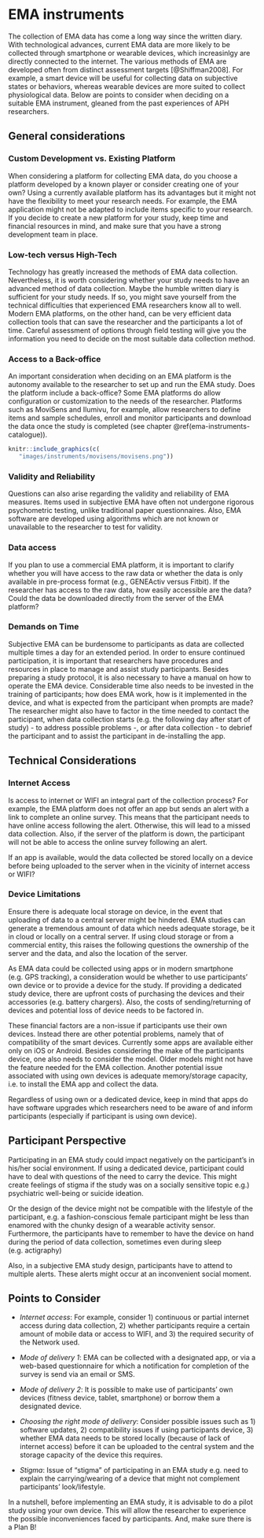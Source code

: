 # EMA instruments {#instruments}
\index{EMA instruments} 

The collection of EMA data has come a long way since the written diary. With
technological advances, current EMA data are more likely to be collected through
smartphone or wearable devices, which increasinlgy are directly connected to the
internet. The various methods of EMA are developed often from distinct
assessment targets [@Shiffman2008]. For example, a smart device will be useful
for collecting data on subjective states or behaviors, whereas wearable devices
are more suited to collect physiological data. Below are points to consider when
deciding on a suitable EMA instrument, gleaned from the past experiences of APH
researchers.

## General considerations 
\index{General considerations}

### Custom Development vs. Existing Platform

When considering a platform for collecting EMA data, do you choose a platform
developed by a known player or consider creating one of your own? Using a
currently available platform has its advantages but it might not have the
flexibility to meet your research needs. For example, the EMA application might
not be adapted to include items specific to your research. If you decide to
create a new platform for your study, keep time and financial resources in mind,
and make sure that you have a strong development team in place.

### Low-tech versus High-Tech

Technology has greatly increased the methods of EMA data collection.
Nevertheless, it is worth considering whether your study needs to have an
advanced method of data collection. Maybe the humble written diary is sufficient
for your study needs. If so, you might save yourself from the technical
difficulties that experienced EMA researchers know all to well. Modern EMA
platforms, on the other hand, can be very efficient data collection tools that
can save the researcher and the participants a lot of time. Careful assessment
of options through field testing will give you the information you need to
decide on the most suitable data collection method.

### Access to a Back-office 
\index{Back-office} 

An important consideration when deciding on an EMA platform is the autonomy
available to the researcher to set up and run the EMA study. Does the platform
include a back-office? Some EMA platforms do allow configuration or customization
to the needs of the researcher. Platforms such as MoviSens and Ilumivu, for
example, allow researchers to define items and sample schedules, enroll and
monitor participants and download the data once the study is completed (see chapter \@ref(ema-instruments-catalogue)).

```r
knitr::include_graphics(c(
   "images/instruments/movisens/movisens.png"))
```

### Validity and Reliability

Questions can also arise regarding the validity and reliability of EMA measures.
Items used in subjective EMA have often not undergone rigorous psychometric
testing, unlike traditional paper questionnaires. Also, EMA software are
developed using algorithms which are not known or unavailable to the researcher
to test for validity.

###  Data access
\index{GENEActiv}
\index{Fitbit}

If you plan to use a commercial EMA platform, it is important to clarify
whether you will have access to the raw data or whether the data is only available in pre-process format (e.g., GENEActiv versus Fitbit). If the
researcher has access to the raw data, how easily accessible are the data? Could
the data be downloaded directly from the server of the EMA platform?

### Demands on Time     

Subjective EMA can be burdensome to participants as data are collected multiple
times a day for an extended period. In order to ensure continued participation,
it is important that researchers have procedures and resources in place to
manage and assist study participants. Besides preparing a study protocol, it is
also necessary to have a manual on how to operate the EMA device. Considerable
time also needs to be invested in the training of participants; how does EMA
work, how is it implemented in the device, and what is expected from the
participant when prompts are made? The researcher might also have to factor in
the time needed to contact the participant, when data collection starts (e.g.
the following day after start of study) - to address possible problems -, or
after data collection - to debrief the participant and to assist the participant
in de-installing the app.


## Technical Considerations

### Internet Access
Is access to internet or WIFI an integral part of the collection process? For
example, the EMA platform does not offer an app but sends an alert with a link
to complete an online survey. This means that the participant needs to have
online access following the alert. Otherwise, this will lead to a missed data
collection. Also, if the server of the platform is down, the participant will
not be able to access the online survey following an alert.

If an app is available, would the data collected be stored locally on a device
before being uploaded to the server when in the vicinity of internet access or
WIFI?


### Device Limitations

Ensure there is adequate local storage on device, in the event that uploading of
data to a central server might be hindered. EMA studies can generate a
tremendous amount of data which needs adequate storage, be it in cloud or
locally on a central server. If using cloud storage or from a commercial entity,
this raises the following questions the ownership of the server and the data,
and also the location of the server.

As EMA data could be collected using apps or in modern smartphone (e.g. GPS
tracking), a consideration would be whether to use participants' own device or
to provide a device for the study. If providing a dedicated study device, there
are upfront costs of purchasing the devices and their accessories (e.g. battery
chargers). Also, the costs of sending/returning of devices and potential loss of
device needs to be factored in.

These financial factors are a non-issue if participants use their own devices.
Instead there are other potential problems, namely that of compatibility of the
smart devices. Currently some apps are available either only on iOS or Android.
Besides considering the make of the participants device, one also needs to
consider the model. Older models might not have the feature needed for the EMA
collection. Another potential issue associated with using own devices is
adequate memory/storage capacity, i.e. to install the EMA app and collect the
data.

Regardless of using own or a dedicated device, keep in mind that apps do have
software upgrades which researchers need to be aware of and inform participants
(especially if participant is using own device).


## Participant Perspective

Participating in an EMA study could impact negatively on the participant's in
his/her social environment. If using a dedicated device, participant could have
to deal with questions of the need to carry the device. This might create
feelings of stigma if the study was on a socially sensitive topic e.g.)
psychiatric well-being or suicide ideation.

Or the design of the device might not be compatible with the lifestyle of the
participant, e.g. a fashion-conscious female participant might be less than
enamored with the chunky design of a wearable activity sensor. Furthermore, the
participants have to remember to have the device on hand during the period of
data collection, sometimes even during sleep (e.g. actigraphy)

Also, in a subjective EMA study design, participants have to attend to multiple
alerts. These alerts might occur at an inconvenient social moment.


## Points to Consider

  - *Internet access*: For example, consider 1) continuous or partial internet
    access during data collection, 2) whether participants require a certain
    amount of mobile data or access to WIFI, and 3) the required security of the
    Network used.

  - *Mode of delivery 1*: EMA can be collected with a designated app, or via a
    web-based questionnaire for which a notification for completion of the
    survey is send via an email or SMS.

  - *Mode of delivery 2*: It is possible to make use of participants’ own devices
    (fitness device, tablet, smartphone) or borrow them a designated device.

  - *Choosing the right mode of delivery*: Consider possible issues such as 1)
    software updates, 2) compatibility issues if using participants device, 3)
    whether EMA data needs to be stored locally (because of lack of internet
    access) before it can be uploaded to the central system and the storage
    capacity of the device this requires.

  - *Stigma*: Issue of “stigma” of participating in an EMA study e.g. need to
    explain the carrying/wearing of a device that might not complement
    participants’ look/lifestyle.

In a nutshell, before implementing an EMA study, it is advisable to do a pilot
study using your own device. This will allow the researcher to experience the
possible inconveniences faced by participants. And, make sure there is a Plan
B!
